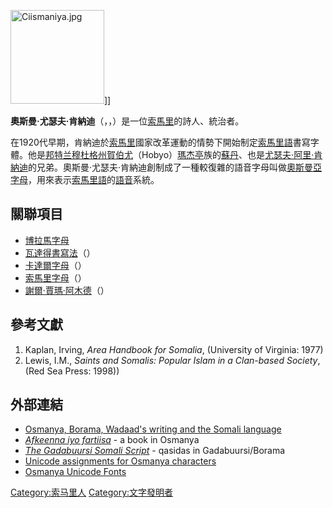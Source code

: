 {{Infobox Person
| name        = 奧斯曼·尤瑟夫·肯納迪 <br>Cismaan Yuusuf Keenadiid<br> عثمان يوسف كينايديض
| image       = Osman Yuusuf Keenadiid.gif
| caption     = 
| birth_date  = 
| birth_place = [[索马里|索马里]]
| occupation  = [[苏丹_(称谓)|蘇丹]]、[[诗人|诗人]]
| ethnicity   = [[索馬里人|索馬里人]]
| nationality = 
| children    = 
| title       = 
}}
[[Image:Ciismaniya.jpg|150px]]]]

'''奧斯曼·尤瑟夫·肯納迪'''（{{lang-so|Cusmaan Yuusuf Keenadiid}}，{{lang-ar|كينايديض}}，{{bd|1889年||1972年||}}）是一位[[索馬里|索馬里]]的詩人、統治者。

在1920代早期，肯納迪於[[索馬里|索馬里]]國家改革運動的情勢下開始制定[[索馬里語|索馬里語]]書寫字體。他是[[邦特兰|邦特兰]][[穆杜格州|穆杜格州]][[賀伯尤|賀伯尤]]（Hobyo）[[瑪杰亭|瑪杰亭]]族的[[苏丹_(称谓)|蘇丹]]、也是[[尤瑟夫·阿里·肯納迪|尤瑟夫·阿里·肯納迪]]的兄弟。奧斯曼·尤瑟夫·肯納迪創制成了一種較復雜的語音字母叫做[[奧斯曼亞字母|奧斯曼亞字母]]，用來表示[[索馬里語|索馬里語]]的[[語音|語音]]系統。

==關聯項目==
*[[博拉馬字母|博拉馬字母]]
*[[瓦達得書寫法|瓦達得書寫法]]（{{link-en|Wadaad's writing|Wadaad's writing}}）
*[[卡達爾字母|卡達爾字母]]（{{link-en|Kaddare script|Kaddare script}}）
*[[索馬里字母|索馬里字母]]（{{link-en|Somali alphabet|Somali alphabet}}）
*[[謝爾·賈瑪·阿木德|謝爾·賈瑪·阿木德]]（{{link-en|Shire Jama Ahmed|Shire Jama Ahmed}}）

==參考文獻==
{{refbegin}}
#Kaplan, Irving, ''Area Handbook for Somalia'', (University of Virginia: 1977)
#Lewis, I.M., ''Saints and Somalis: Popular Islam in a Clan-based Society'', (Red Sea Press: 1998))
{{refend}}

==外部連結==
{{refbegin}}
*[http://www.omniglot.com/writing/somali.htm Osmanya, Borama, Wadaad's writing and the Somali language]{{Wayback|url=http://www.omniglot.com/writing/somali.htm |date=20181109054623 }} {{en}}
*[http://www.evertype.com/standards/iso10646/pdf/afkeenna-iyo-fartiisa.pdf ''Afkeenna iyo fartiisa'']{{Wayback|url=http://www.evertype.com/standards/iso10646/pdf/afkeenna-iyo-fartiisa.pdf |date=20160303183901 }} - a book in Osmanya {{en}}
*[http://gess.files.wordpress.com/2006/10/the-gadabuursi-script.pdf ''The Gadabuursi Somali Script'']{{dead link|date=2017年12月 |bot=InternetArchiveBot |fix-attempted=yes }} - qasidas in Gadabuursi/Borama {{en}}
*[http://www.alanwood.net/unicode/osmanya.html Unicode assignments for Osmanya characters] {{Wayback|url=http://www.alanwood.net/unicode/osmanya.html |date=20200917125428 }} {{en}}
*[http://www.wazu.jp/gallery/Fonts_Osmanya.html Osmanya Unicode Fonts] {{Wayback|url=http://www.wazu.jp/gallery/Fonts_Osmanya.html |date=20200730171923 }} {{en}}
{{refend}}

{{normdaten}}
{{DEFAULTSORT:Kenadid}}
[[Category:索马里人|Category:索马里人]]
[[Category:文字發明者|Category:文字發明者]]